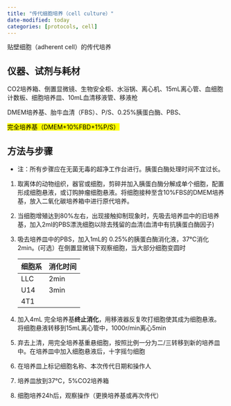 ```yaml
---
title: "传代细胞培养（cell culture）"
date-modified: today
categories: [protocols, cell]
---
```


贴壁细胞（adherent cell）的传代培养

## 仪器、试剂与耗材

CO2培养箱、倒置显微镜、生物安全柜、水浴锅、离心机、15mL离心管、血细胞计数板、细胞培养皿、10mL血清移液管、移液枪

DMEM培养基、胎牛血清（FBS）、P/S、0.25%胰蛋白酶、PBS、

<mark>完全培养基（DMEM+10%FBD+1%P/S）</mark>

## 方法与步骤

-   注：所有步骤应在无菌无毒的超净工作台进行。胰蛋白酶处理时间不宜过长。

1.  取离体的动物组织，器官或细胞，剪碎并加入胰蛋白酶分解成单个细胞，配置形成细胞悬液，或订购肿瘤细胞悬液。将细胞接种至含10%FBS的DMEM培养基，放入二氧化碳培养箱中进行原代培养。

2.  当细胞增殖达到80%左右，出现接触抑制现象时，先吸去培养皿中的旧培养基，加入2ml的PBS漂洗细胞以除去残留的血清(血清中有抗胰蛋白酶因子)

3.  吸去培养皿中的PBS，加入1mL的 0.25%的胰蛋白酶消化液，37℃消化2min。[(可选）在倒置显微镜下观察细胞，当大部分细胞变圆时]{style="color=gray"}

    | 细胞系 | 消化时间 |
    |--------|----------|
    | LLC    | 2min     |
    | U14    | 3min     |
    | 4T1    |          |

4.  加入4mL 完全培养基**终止消化**，用移液器反复吹打细胞使其成为细胞悬液。将细胞悬液转移到15mL离心管中，1000r/min离心5min

5.  弃去上清，用完全培养基重悬细胞，按照比例一分为二/三转移到新的培养皿中。在培养皿中加入细胞悬液后，十字摇匀细胞

6.  在培养皿上标记细胞名称、本次传代日期和操作人

7.  培养皿放到37℃，5%CO2培养箱

8.  细胞培养24h后，观察操作（更换培养基或再次传代）
